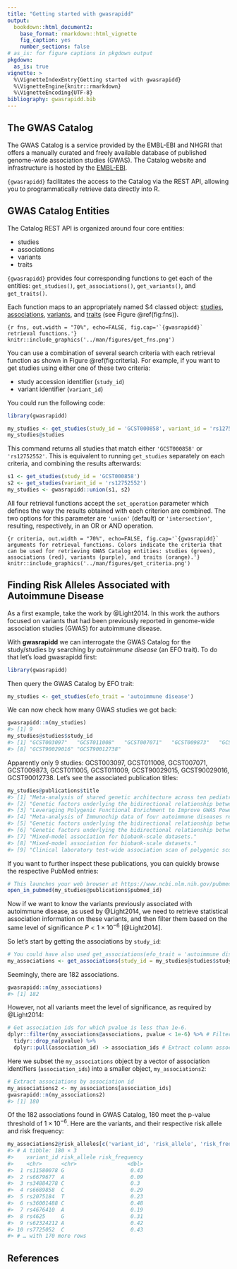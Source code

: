```yaml
---
title: "Getting started with gwasrapidd"
output: 
  bookdown::html_document2:
    base_format: rmarkdown::html_vignette
    fig_caption: yes
    number_sections: false
# as_is: for figure captions in pkgdown output
pkgdown:
  as_is: true
vignette: >
  %\VignetteIndexEntry{Getting started with gwasrapidd}
  %\VignetteEngine{knitr::rmarkdown}
  %\VignetteEncoding{UTF-8}
bibliography: gwasrapidd.bib
---
```


## The GWAS Catalog

The GWAS Catalog is a service provided by the EMBL-EBI and NHGRI that offers a
manually curated and freely available database of published genome-wide
association studies (GWAS). The Catalog website and infrastructure is hosted by
the [EMBL-EBI](https://www.ebi.ac.uk).

`{gwasrapidd}` facilitates the access to the Catalog via the REST API,
allowing you to programmatically retrieve data directly into R.

## GWAS Catalog Entities

The Catalog REST API is organized around four core entities:

- studies
- associations
- variants
- traits

`{gwasrapidd}` provides four corresponding functions to get each of the
entities: `get_studies()`, `get_associations()`, `get_variants()`, and
`get_traits()`.

Each function maps to an appropriately named S4 classed object: [studies](https://rmagno.eu/gwasrapidd/reference/studies-class.html), [associations](https://rmagno.eu/gwasrapidd/reference/associations-class.html), [variants](https://rmagno.eu/gwasrapidd/reference/variants-class.html), and [traits](https://rmagno.eu/gwasrapidd/reference/traits-class.html) (see Figure \@ref(fig:fns)).


```{r fns, out.width = "70%", echo=FALSE, fig.cap='`{gwasrapidd}` retrieval functions.'}
knitr::include_graphics('../man/figures/get_fns.png') 
```

You can use a combination of several search criteria with each retrieval
function as shown in Figure \@ref(fig:criteria). For example, if you want to get studies using
either one of these two criteria:

- study accession identifier (`study_id`)
- variant identifier (`variant_id`)

You could run the following code:

```r
library(gwasrapidd)

my_studies <- get_studies(study_id = 'GCST000858', variant_id = 'rs12752552')
my_studies@studies
```

This command returns all studies that match either `'GCST000858'` or
`'rs12752552'`. This is equivalent to running `get_studies` separately on each
criteria, and combining the results afterwards:


```r
s1 <- get_studies(study_id = 'GCST000858')
s2 <- get_studies(variant_id = 'rs12752552')
my_studies <- gwasrapidd::union(s1, s2)
```

All four retrieval functions accept the `set_operation` parameter which defines the way the results obtained with each criterion are combined. The two options for this parameter are `'union'` (default) or `'intersection'`, resulting, respectively, in an OR or AND operation.

```{r criteria, out.width = "70%", echo=FALSE, fig.cap='`{gwasrapidd}` arguments for retrieval functions. Colors indicate the criteria that can be used for retrieving GWAS Catalog entities: studies (green), associations (red), variants (purple), and traits (orange).'}
knitr::include_graphics('../man/figures/get_criteria.png') 
```

## Finding Risk Alleles Associated with Autoimmune Disease

As a first example, take the work by @Light2014. In this work the authors focused on variants that had been previously reported in genome-wide association studies (GWAS) for autoimmune disease.

With **gwasrapidd** we can interrogate the GWAS Catalog for the study/studies by searching by *autoimmune disease* (an EFO trait). To do that let's load gwasrapidd first:


```r
library(gwasrapidd)
```

Then query the GWAS Catalog by EFO trait:


```r
my_studies <- get_studies(efo_trait = 'autoimmune disease')
```

We can now check how many GWAS studies we got back:


```r
gwasrapidd::n(my_studies)
#> [1] 9
my_studies@studies$study_id
#> [1] "GCST003097"   "GCST011008"   "GCST007071"   "GCST009873"   "GCST011005"   "GCST011009"   "GCST90029015"
#> [8] "GCST90029016" "GCST90012738"
```

Apparently only 9 studies: GCST003097, GCST011008, GCST007071, GCST009873, GCST011005, GCST011009, GCST90029015, GCST90029016, GCST90012738. Let's see the associated publication titles:


```r
my_studies@publications$title
#> [1] "Meta-analysis of shared genetic architecture across ten pediatric autoimmune diseases."                                                            
#> [2] "Genetic factors underlying the bidirectional relationship between autoimmune and mental disorders - findings from a Danish population-based study."
#> [3] "Leveraging Polygenic Functional Enrichment to Improve GWAS Power."                                                                                 
#> [4] "Meta-analysis of Immunochip data of four autoimmune diseases reveals novel single-disease and cross-phenotype associations."                       
#> [5] "Genetic factors underlying the bidirectional relationship between autoimmune and mental disorders - findings from a Danish population-based study."
#> [6] "Genetic factors underlying the bidirectional relationship between autoimmune and mental disorders - findings from a Danish population-based study."
#> [7] "Mixed-model association for biobank-scale datasets."                                                                                               
#> [8] "Mixed-model association for biobank-scale datasets."                                                                                               
#> [9] "Clinical laboratory test-wide association scan of polygenic scores identifies biomarkers of complex disease."
```

If you want to further inspect these publications, you can quickly browse the respective PubMed entries:

``` r
# This launches your web browser at https://www.ncbi.nlm.nih.gov/pubmed/26301688
open_in_pubmed(my_studies@publications$pubmed_id)
```

Now if we want to know the variants previously associated with autoimmune disease, as used by @Light2014, we need to retrieve statistical association information on these variants, and then filter them based on the same level of significance $P < 1\times 10^{-6}$ [@Light2014].

So let's start by getting the associations by `study_id`:


```r
# You could have also used get_associations(efo_trait = 'autoimmune disease')
my_associations <- get_associations(study_id = my_studies@studies$study_id)
```

Seemingly, there are 182 associations.


```r
gwasrapidd::n(my_associations)
#> [1] 182
```

However, not all variants meet the level of significance, as required by @Light2014:


```r
# Get association ids for which pvalue is less than 1e-6.
dplyr::filter(my_associations@associations, pvalue < 1e-6) %>% # Filter by p-value
  tidyr::drop_na(pvalue) %>%
  dplyr::pull(association_id) -> association_ids # Extract column association_id
```

Here we subset the `my_associations` object by a vector of association identifiers (`association_ids`) into a smaller object, `my_associations2`:


```r
# Extract associations by association id
my_associations2 <- my_associations[association_ids]
gwasrapidd::n(my_associations2)
#> [1] 180
```

Of the 182 associations found in GWAS Catalog, 180 meet the p-value threshold of $1\times 10^{-6}$. Here are the variants, and their respective risk allele and risk frequency:


```r
my_associations2@risk_alleles[c('variant_id', 'risk_allele', 'risk_frequency')]
#> # A tibble: 180 × 3
#>    variant_id risk_allele risk_frequency
#>    <chr>      <chr>                <dbl>
#>  1 rs11580078 G                     0.43
#>  2 rs6679677  A                     0.09
#>  3 rs34884278 C                     0.3 
#>  4 rs6689858  C                     0.29
#>  5 rs2075184  T                     0.23
#>  6 rs36001488 C                     0.48
#>  7 rs4676410  A                     0.19
#>  8 rs4625     G                     0.31
#>  9 rs62324212 A                     0.42
#> 10 rs7725052  C                     0.43
#> # … with 170 more rows
```

## References
